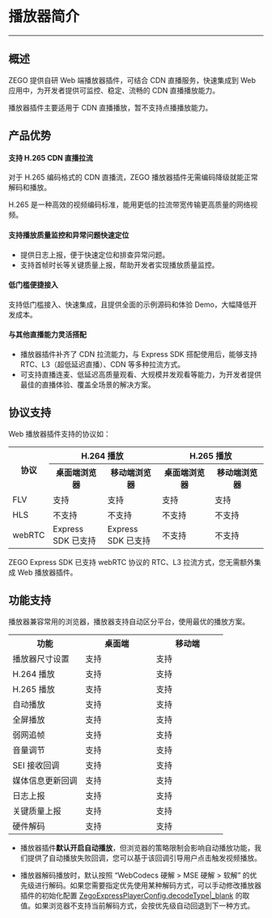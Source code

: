 # 播放器简介

- - -

## 概述

ZEGO 提供自研 Web 端播放器插件，可结合 CDN 直播服务，快速集成到 Web 应用中，为开发者提供可监控、稳定、流畅的 CDN 直播播放能力。

<div class="mk-hint">

播放器插件主要适用于 CDN 直播播放，暂不支持点播播放能力。
</div>

## 产品优势

#### 支持 H.265 CDN 直播拉流

对于 H.265 编码格式的 CDN 直播流，ZEGO 播放器插件无需编码降级就能正常解码和播放。

H.265 是一种高效的视频编码标准，能用更低的拉流带宽传输更高质量的网络视频。

#### 支持播放质量监控和异常问题快速定位

- 提供日志上报，便于快速定位和排查异常问题。
- 支持首帧时长等关键质量上报，帮助开发者实现播放质量监控。

#### 低门槛便捷接入

支持低门槛接入、快速集成，且提供全面的示例源码和体验 Demo，大幅降低开发成本。

#### 与其他直播能力灵活搭配

- 播放器插件补齐了 CDN 拉流能力，与 Express SDK 搭配使用后，能够支持 RTC、L3（超低延迟直播）、CDN 等多种拉流方式。
- 可支持直播连麦、低延迟高质量观看、大规模并发观看等能力，为开发者提供最佳的直播体验、覆盖全场景的解决方案。


## 协议支持

Web 播放器插件支持的协议如：

<table>
  <colgroup>
    <col width="12%">
    <col width="22%">
    <col width="22%">
    <col width="22%">
    <col width="22%">
  </colgroup>
<tbody><tr>
<th rowspan="2">协议</th>
<th colspan="2">H.264 播放&nbsp;</th>
<th colspan="2">H.265 播放</th>
</tr>
<tr>
<th>桌面端浏览器</th>
<th>移动端浏览器</th>
<th>桌面端浏览器</th>
<th>移动端浏览器</th>
</tr>
<tr>
<td>FLV</td>
<td>支持</td>
<td>支持</td>
<td>支持</td>
<td>支持</td>
</tr>
<tr>
<td>HLS</td>
<td>不支持</td>
<td>不支持</td>
<td>不支持</td>
<td>不支持</td>
</tr>
<tr>
<td>webRTC</td>
<td>Express SDK 已支持</td>
<td>Express SDK 已支持</td>
<td>不支持</td>
<td>不支持</td>
</tr>
</tbody></table>

<div class="mk-hint">

ZEGO Express SDK 已支持 webRTC 协议的 RTC、L3 拉流方式，您无需额外集成 Web 播放器插件。
</div>


## 功能支持

播放器兼容常用的浏览器，播放器支持自动区分平台，使用最优的播放方案。

<table>
  <colgroup>
    <col width="34%">
    <col width="33%">
    <col width="33%">
  </colgroup>
<tbody><tr>
<th>功能</th>
<th>桌面端</th>
<th>移动端</th>
</tr>
<tr>
<td>播放器尺寸设置</td>
<td>支持</td>
<td>支持</td>
</tr>
<tr>
<td>H.264 播放</td>
<td>支持</td>
<td>支持</td>
</tr>
<tr>
<td>H.265 播放</td>
<td>支持</td>
<td>支持</td>
</tr>
<tr>
<td>自动播放</td>
<td>支持</td>
<td>支持</td>
</tr>
<tr>
<td>全屏播放</td>
<td>支持</td>
<td>支持</td>
</tr>
<tr>
<td>弱网追帧</td>
<td>支持</td>
<td>支持</td>
</tr>
<tr>
<td>音量调节</td>
<td>支持</td>
<td>支持</td>
</tr>
<tr>
<td>SEI 接收回调</td>
<td>支持</td>
<td>支持</td>
</tr>
<tr>
<td>媒体信息更新回调</td>
<td>支持</td>
<td>支持</td>
</tr>
<tr>
<td>日志上报</td>
<td>支持</td>
<td>支持</td>
</tr>
<tr>
<td>关键质量上报</td>
<td>支持</td>
<td>支持</td>
</tr>
<tr>
<td>硬件解码</td>
<td>支持</td>
<td>支持</td>
</tr>
</tbody></table>

<div class="mk-hint">

- 播放器插件**默认开启自动播放**，但浏览器的策略限制会影响自动播放功能，我们提供了自动播放失败回调，您可以基于该回调引导用户点击触发视频播放。

- 播放器解码播放时，默认按照 “WebCodecs 硬解 > MSE 硬解 > 软解” 的优先级进行解码。如果您需要指定优先使用某种解码方式，可以手动修改播放器插件的初始化配置 [ZegoExpressPlayerConfig.decodeType\|_blank](/article/api?doc=Express_Video_SDK_API~javascript_web~interface~ZegoExpressPlayerConfig#decode-type) 的取值。如果浏览器不支持当前解码方式，会按优先级自动回退到下一种方式。

</div>
